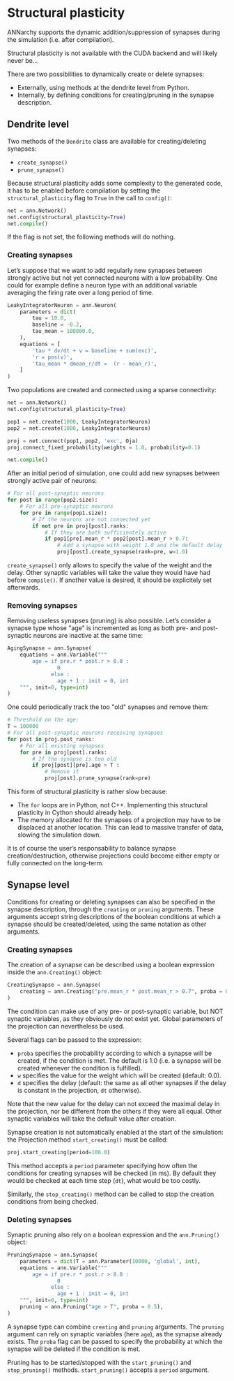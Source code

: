 # Structural plasticity

ANNarchy supports the dynamic addition/suppression of synapses during the simulation (i.e. after compilation).

:::callout-warning

Structural plasticity is not available with the CUDA backend and will likely never be...
:::


There are two possibilities to dynamically create or delete synapses:

* Externally, using methods at the dendrite level from Python.
* Internally, by defining conditions for creating/pruning in the synapse description.

## Dendrite level

Two methods of the `Dendrite` class are available for creating/deleting synapses:

* `create_synapse()`
* `prune_synapse()`

Because structural plasticity adds some complexity to the generated code, it has to be enabled before compilation by setting the `structural_plasticity` flag to `True` in the call to `config()`:

```python
net = ann.Network()
net.config(structural_plasticity=True)
net.compile()
```

If the flag is not set, the following methods will do nothing.

### Creating synapses

Let's suppose that we want to add regularly new synapses between strongly active but not yet connected neurons with a low probability. One could for example define a neuron type with an additional variable averaging the firing rate over a long period of time.

```python
LeakyIntegratorNeuron = ann.Neuron(
    parameters = dict(  
        tau = 10.0,
        baseline = -0.2,
        tau_mean = 100000.0,
    ),
    equations = [
        'tau * dv/dt + v = baseline + sum(exc)',
        'r = pos(v)',
        'tau_mean * dmean_r/dt =  (r - mean_r)',
    ]
)
```

Two populations are created and connected using a sparse connectivity:

```python
net = ann.Network()
net.config(structural_plasticity=True)

pop1 = net.create(1000, LeakyIntegratorNeuron)
pop2 = net.create(1000, LeakyIntegratorNeuron)

proj = net.connect(pop1, pop2, 'exc', Oja)
proj.connect_fixed_probability(weights = 1.0, probability=0.1)

net.compile()
```

After an initial period of simulation, one could add new synapses between strongly active pair of neurons:

```python
# For all post-synaptic neurons
for post in range(pop2.size):
    # For all pre-synaptic neurons
    for pre in range(pop1.size):
        # If the neurons are not connected yet
        if not pre in proj[post].ranks:
            # If they are both sufficientely active
            if pop1[pre].mean_r * pop2[post].mean_r > 0.7:
                # Add a synapse with weight 1.0 and the default delay
                proj[post].create_synapse(rank=pre, w=1.0)   
```

`create_synapse()` only allows to specify the value of the weight and the delay. Other synaptic variables will take the value they would have had before `compile()`. If another value is desired, it should be explicitely set afterwards.

### Removing synapses

Removing useless synapses (pruning) is also possible. Let's consider a synapse type whose \"age\" is incremented as long as both pre- and post-synaptic neurons are inactive at the same time:

```python
AgingSynapse = ann.Synapse(
    equations = ann.Variable("""
        age = if pre.r * post.r > 0.0 : 
                0
              else :
                age + 1 : init = 0, int
    """, init=0, type=int)
)
```

One could periodically track the too \"old\" synapses and remove them:

```python
# Threshold on the age:
T = 100000
# For all post-synaptic neurons receiving synapses
for post in proj.post_ranks:
    # For all existing synapses
    for pre in proj[post].ranks:
        # If the synapse is too old
        if proj[post][pre].age > T :
            # Remove it
            proj[post].prune_synapse(rank=pre)
```

This form of structural plasticity is rather slow because:

* The `for` loops are in Python, not C++. Implementing this structural plasticity in Cython should already help.
* The memory allocated for the synapses of a projection may have to be displaced at another location. This can lead to massive transfer of data, slowing the simulation down.

It is of course the user's responsability to balance synapse creation/destruction, otherwise projections could become either empty or fully connected on the long-term.


## Synapse level

Conditions for creating or deleting synapses can also be specified in the synapse description, through the `creating` or `pruning` arguments. These arguments accept string descriptions of the boolean conditions at which a synapse should be created/deleted, using the same notation as other arguments.

### Creating synapses

The creation of a synapse can be described using a boolean expression inside the `ann.Creating()` object:

```python
CreatingSynapse = ann.Synapse(
    creating = ann.Creating("pre.mean_r * post.mean_r > 0.7", proba = 0.5, w = 1.0),
)
```

The condition can make use of any pre- or post-synaptic variable, but NOT synaptic variables, as they obviously do not exist yet. Global parameters of the projection can nevertheless be used.

Several flags can be passed to the expression:

* `proba` specifies the probability according to which a synapse will be created, if the condition is met. The default is 1.0 (i.e. a synapse will be created whenever the condition is fulfilled).
* `w` specifies the value for the weight which will be created (default: 0.0).
* `d` specifies the delay (default: the same as all other synapses if the delay is constant in the projection, `dt` otherwise).

Note that the new value for the delay can not exceed the maximal delay in the projection, nor be different from the others if they were all equal. Other synaptic variables will take the default value after creation.

Synapse creation is not automatically enabled at the start of the simulation: the Projection method `start_creating()` must be called:

```python
proj.start_creating(period=100.0)
```

This method accepts a `period` parameter specifying how often the conditions for creating synapses will be checked (in ms). By default they would be checked at each time step (`dt`), what would be too costly.

Similarly, the `stop_creating()` method can be called to stop the creation conditions from being checked.

### Deleting synapses

Synaptic pruning also rely on a boolean expression and the `ann.Pruning()` object:

```python
PruningSynapse = ann.Synapse(
    parameters = dict(T = ann.Parameter(10000, 'global', int),
    equations = ann.Variable("""
        age = if pre.r * post.r > 0.0 : 
                0
              else :
                age + 1 : init = 0, int
    """, init=0, type=int)
    pruning = ann.Pruning("age > T", proba = 0.5),
)
```

A synapse type can combine `creating` and `pruning` arguments. The `pruning` argument can rely on synaptic variables (here `age`), as the synapse already exists. The `proba` flag can be passed to specify the probability at which the synapse will be deleted if the condition is met.

Pruning has to be started/stopped with the `start_pruning()` and `stop_pruning()` methods. `start_pruning()` accepts a `period` argument.
